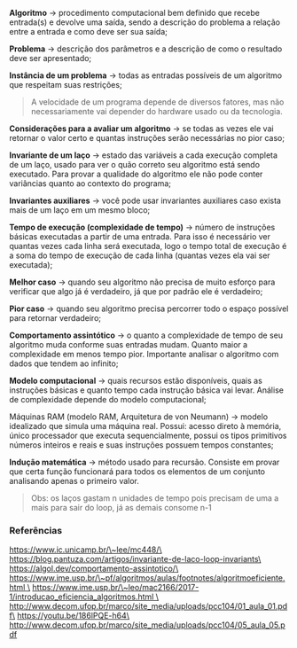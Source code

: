 **Algoritmo** → procedimento computacional bem definido que recebe
entrada(s) e devolve uma saída, sendo a descrição do problema a relação
entre a entrada e como deve ser sua saída;

**Problema** → descrição dos parâmetros e a descrição de como o
resultado deve ser apresentado;

**Instância de um problema** → todas as entradas possíveis de um
algoritmo que respeitam suas restrições;

> A velocidade de um programa depende de diversos fatores, mas não
> necessariamente vai depender do hardware usado ou da tecnologia.

**Considerações para a avaliar um algoritmo** → se todas as vezes ele
vai retornar o valor certo e quantas instruções serão necessárias no
pior caso;

**Invariante de um laço** → estado das variáveis a cada execução
completa de um laço, usado para ver o quão correto seu algoritmo está
sendo executado. Para provar a qualidade do algoritmo ele não pode
conter variâncias quanto ao contexto do programa;

**Invariantes auxiliares** → você pode usar invariantes auxiliares caso
exista mais de um laço em um mesmo bloco;

**Tempo de execução (complexidade de tempo)** → número de instruções
básicas executadas a partir de uma entrada. Para isso é necessário ver
quantas vezes cada linha será executada, logo o tempo total de execução
é a soma do tempo de execução de cada linha (quantas vezes ela vai ser
executada);

**Melhor caso** → quando seu algoritmo não precisa de muito esforço para
verificar que algo já é verdadeiro, já que por padrão ele é verdadeiro;

**Pior caso** → quando seu algoritmo precisa percorrer todo o espaço
possível para retornar verdadeiro;

**Comportamento assintótico** → o quanto a complexidade de tempo de seu
algoritmo muda conforme suas entradas mudam. Quanto maior a complexidade
em menos tempo pior. Importante analisar o algoritmo com dados que
tendem ao infinito;

**Modelo computacional** → quais recursos estão disponíveis, quais as
instruções básicas e quanto tempo cada instrução básica vai levar.
Análise de complexidade depende do modelo computacional;

Máquinas RAM (modelo RAM, Arquitetura de von Neumann) → modelo
idealizado que simula uma máquina real. Possui: acesso direto à memória,
único processador que executa sequencialmente, possui os tipos
primitivos números inteiros e reais e suas instruções possuem tempos
constantes;

**Indução matemática** → método usado para recursão. Consiste em provar
que certa função funcionará para todos os elementos de um conjunto
analisando apenas o primeiro valor.

> Obs: os laços gastam n unidades de tempo pois precisam de uma a mais
> para sair do loop, já as demais consome n-1

### Referências 

https://www.ic.unicamp.br/\~lee/mc448/\
https://blog.pantuza.com/artigos/invariante-de-laco-loop-invariants\
https://algol.dev/comportamento-assintotico/\
https://www.ime.usp.br/\~pf/algoritmos/aulas/footnotes/algoritmoeficiente.html \
https://www.ime.usp.br/\~leo/mac2166/2017-1/introducao_eficiencia_algoritmos.html \
http://www.decom.ufop.br/marco/site_media/uploads/pcc104/01_aula_01.pdf\
https://youtu.be/186lPQE-h64\
http://www.decom.ufop.br/marco/site_media/uploads/pcc104/05_aula_05.pdf

